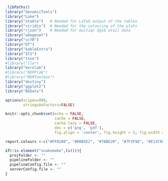 
```r
.libPaths()
library("GenomicTools")
library("Luke")
library("xtable")   # Needed for LaTeX output of the tables
library("viridis")  # Needed for the colouring of the plots
library("rjson")    # Needed for multiqc dgsb etail data
library("adegenet")
library("vcfR")
library("DT")
library("kableExtra")
library("ICS")
library("tsne")
#library("lle")
library("kernlab")
#library("REPPlab")
#library("RDRToolbox")
library("destiny")
library("ggplot2")
library("BGData")

options(scipen=999,
        stringsAsFactors=FALSE)

knitr::opts_chunk$set(echo = FALSE,
                      cache = FALSE,
                      cache.lazy = FALSE,
                      dev = c('png', 'pdf'),
                      fig.align = 'center', fig.height = 5, fig.width = 8.5)

report.colours <-c("#FF8200", "#00B5E2", "#78BE20", "#7F3F98", "#E13C98", "#0033A0", "#54585A")

if(!is.element("snakemake",ls())){
  projFolder <- ""
  pipelineFolder <- ""
  pipelineConfig.file <- ""
  serverConfig.file <- ""
}
```
